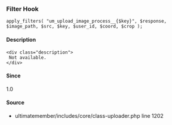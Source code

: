 
### Filter Hook    
    
```
apply_filters( "um_upload_image_process__{$key}", $response, $image_path, $src, $key, $user_id, $coord, $crop );
```

#### Description
    <div class="description">
     Not available.
    </div>

#### Since
<div class="description">
1.0
</div>

#### Source
  - <Link href="/developer/files/includes-core-class-uploader#source-view.1202">ultimatemember/includes/core/class-uploader.php</Link> <Link href="/developer/files/includes-core-class-uploader#source-view.1202">line 1202</Link>

